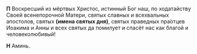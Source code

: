 **П** Воскресший из мёртвых Христос, истинный Бог наш, по ходатайству Своей всенепорочной Матери, святых славных и всехвальных апостолов, святых **(имена святых дня)**, святых праведных пра́отцев Иоакима и Анны и всех святых да помилует и спасёт нас как благой и человеколюбивый!

**Н** Аминь.
